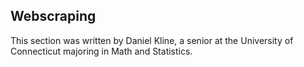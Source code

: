 ## Webscraping

This section was written by Daniel Kline, a senior at the University of 
Connecticut majoring in Math and Statistics.